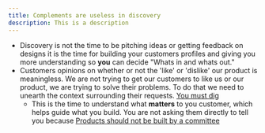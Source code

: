 ```yaml
---
title: Complements are useless in discovery
description: This is a description
---
```


- Discovery is not the time to be pitching ideas or getting feedback on designs it is the time for building your customers profiles and giving you more understanding so **you** can decide "Whats in and whats out."
- Customers opinions on whether or not the 'like' or 'dislike' our product is meaningless. We are not trying to get our customers to like us or our product, we are trying to solve their problems. To do that we need to unearth the context surrounding their requests. [You must dig](you-must-dig)
  - This is the time to understand what **matters** to you customer, which helps guide what you build. You are not asking them directly to tell you because [Products should not be built by a committee](products-should-not-be-built-by-a-committee)

